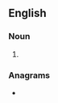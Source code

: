 ==English==

===Noun===
{{head|en|noun plural form}}

# {{plural of|cantle|lang=en}}

===Anagrams===
* {{anagrams|en|Stancel|cantels|centals|lancets|scantle}}